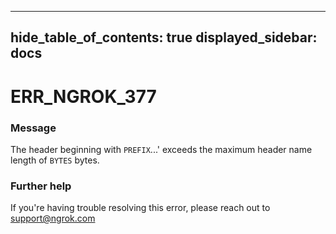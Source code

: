

---
hide_table_of_contents: true
displayed_sidebar: docs
---


# ERR_NGROK_377

### Message
The header beginning with `PREFIX`...' exceeds the maximum header name length of `BYTES` bytes.

<ErrorDetails />



### Further help
If you're having trouble resolving this error, please reach out to [support@ngrok.com](mailto:support@ngrok.com?subject=Help%20with%20ERR_NGROK_377)

